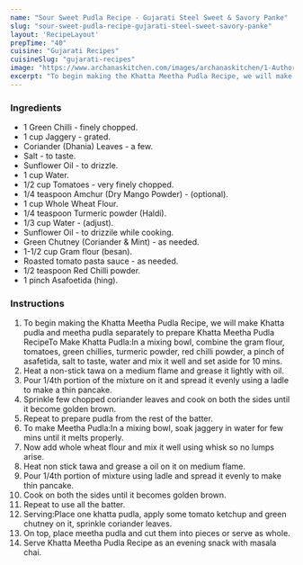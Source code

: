 ---
name: "Sour Sweet Pudla Recipe - Gujarati Steel Sweet & Savory Panke"
slug: "sour-sweet-pudla-recipe-gujarati-steel-sweet-savory-panke"
layout: 'RecipeLayout'
prepTime: "40"
cuisine: "Gujarati Recipes﻿"
cuisineSlug: "gujarati-recipes"
image: "https://www.archanaskitchen.com/images/archanaskitchen/1-Author/Dhara/Gujarati_Sour_and_sweet_pancakesmeetha_and_khara_pudla.jpg"
excerpt: "To begin making the Khatta Meetha Pudla Recipe, we will make Khatta pudla and meetha pudla separately to prepare Khatta Meetha Pudla RecipeTo Make Khatta PudlaIn a mixing bowl, combine the gram flour, tomatoes, green chillies, turmeric powder, red chilli powder, a pinch of asafetida, salt to taste, water  and mix it well and set aside for 10 mins"
---

### Ingredients

- 1 Green Chilli - finely chopped.
- 1 cup Jaggery - grated.
- Coriander (Dhania) Leaves - a few.
- Salt - to taste.
- Sunflower Oil - to drizzle.
- 1 cup Water.
- 1/2 cup Tomatoes - very finely chopped.
- 1/4 teaspoon Amchur (Dry Mango Powder) - (optional).
- 1 cup Whole Wheat Flour.
- 1/4 teaspoon Turmeric powder (Haldi).
- 1/3 cup Water - (adjust).
- Sunflower Oil - to drizzile while cooking.
- Green Chutney (Coriander & Mint) - as needed.
- 1-1/2 cup Gram flour (besan).
- Roasted tomato pasta sauce - as needed.
- 1/2 teaspoon Red Chilli powder.
- 1 pinch Asafoetida (hing).

### Instructions

1. To begin making the Khatta Meetha Pudla Recipe, we will make Khatta pudla and meetha pudla separately to prepare Khatta Meetha Pudla RecipeTo Make Khatta Pudla:In a mixing bowl, combine the gram flour, tomatoes, green chillies, turmeric powder, red chilli powder, a pinch of asafetida, salt to taste, water  and mix it well and set aside for 10 mins.
1. Heat a non-stick tawa on a medium flame and grease it lightly with oil.
1. Pour 1/4th portion of the mixture on it and spread it evenly using a ladle to make a thin pancake.
1. Sprinkle few chopped coriander leaves and cook on both the sides until it become golden brown.
1. Repeat to prepare pudla from the rest of the batter.
1. To make Meetha Pudla:In a mixing bowl, soak jaggery in water for few mins until it melts properly.
1. Now add whole wheat flour and mix it well using whisk so no lumps arise.
1. Heat non stick tawa and grease a oil on it on medium flame.
1. Pour 1/4th portion of mixture using ladle and spread it evenly to make thin pancake.
1. Cook on both the sides until it becomes golden brown.
1. Repeat to use all the batter.
1. Serving:Place one khatta pudla, apply some tomato ketchup and green chutney on it, sprinkle coriander leaves.
1. On top, place meetha pudla and cut them into pieces or serve as whole.
1. Serve Khatta Meetha Pudla Recipe as an evening snack with masala chai.
